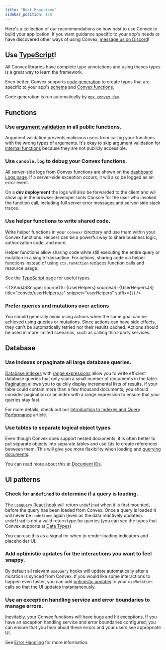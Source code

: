 ```yaml
---
title: "Best Practices"
sidebar_position: 170
---
```



Here's a collection of our recommendations on how best to use Convex to build
your application. If you want guidance specific to your app's needs or have
discovered other ways of using Convex,
[message us on Discord](https://convex.dev/community)!

## Use [TypeScript](/docs/typescript.mdx)!

All Convex libraries have complete type annotations and using theses types is a
great way to learn the framework.

Even better, Convex supports [code generation](/generated-api/) to create types
that are specific to your app's [schema](/docs/database/schemas.mdx) and
[Convex functions](/docs/functions.mdx).

Code generation is run automatically by
[`npx convex dev`](/docs/cli.md#run-the-convex-dev-server).

## Functions

### Use [argument validation](/docs/functions/args-validation.mdx) in all public functions.

Argument validation prevents malicious users from calling your functions with
the wrong types of arguments. It's okay to skip argument validation for
[internal functions](/docs/functions/internal-functions.mdx) because they are
not publicly accessible.

### Use `console.log` to debug your Convex functions.

All server-side logs from Convex functions are shown on the
[dashboard Logs page](/docs/dashboard/deployments/logs.md). If a server-side
exception occurs, it will also be logged as an error event.

On a **dev deployment** the logs will also be forwarded to the client and will
show up in the browser developer tools Console for the user who invoked the
function call, including full server error messages and server-side stack
traces.

### Use helper functions to write shared code.

Write helper functions in your `convex/` directory and use them within your
Convex functions. Helpers can be a powerful way to share business logic,
authorization code, and more.

Helper functions allow sharing code while still executing the entire query or
mutation in a single transaction. For actions, sharing code via helper functions
instead of using `ctx.runAction` reduces function calls and resource usage.

See the [TypeScript page](/docs/typescript.mdx) for useful types.

<TSAndJSSnippet sourceTS={Teams} sourceJS={TeamsJS} title="convex/teams.js" />

<TSAndJSSnippet
  sourceTS={UserHelpers}
  sourceJS={UserHelpersJS}
  title="convex/userHelpers.js"
  snippet="userHelpers"
  suffix={`}`}
/>

### Prefer queries and mutations over actions

You should generally avoid using actions when the same goal can be achieved
using queries or mutations. Since actions can have side effects, they can't be
automatically retried nor their results cached. Actions should be used in more
limited scenarios, such as calling third-party services.

## Database

### Use indexes or paginate all large database queries.

[Database indexes](/docs/database/indexes/indexes.md) with
[range expressions](/docs/database/indexes/indexes.md#querying-documents-using-indexes)
allow you to write efficient database queries that only scan a small number of
documents in the table. [Pagination](/docs/database/pagination.mdx) allows you
to quickly display incremental lists of results. If your table could contain
more than a few thousand documents, you should consider pagination or an index
with a range expression to ensure that your queries stay fast.

For more details, check out our
[Introduction to Indexes and Query Performance](/docs/database/indexes/indexes-and-query-perf.md)
article.

### Use tables to separate logical object types.

Even though Convex does support nested documents, it is often better to put
separate objects into separate tables and use `Id`s to create references between
them. This will give you more flexibility when loading and
[querying documents](/docs/database/reading-data.mdx).

You can read more about this at [Document IDs](/docs/database/document-ids.mdx).

## UI patterns

### Check for `undefined` to determine if a query is loading.

The [`useQuery` React hook](/api/modules/react#usequery) will return `undefined`
when it is first mounted, before the query has been loaded from Convex. Once a
query is loaded it will never be `undefined` again (even as the data reactively
updates). `undefined` is not a valid return type for queries (you can see the
types that Convex supports at [Data Types](/docs/database/types.md))

You can use this as a signal for when to render loading indicators and
placeholder UI.

### Add optimistic updates for the interactions you want to feel snappy.

By default all relevant `useQuery` hooks will update automatically after a
mutation is synced from Convex. If you would like some interactions to happen
even faster, you can add
[optimistic updates](/docs/client/react/optimistic-updates.mdx) to your
`useMutation` calls so that the UI updates instantaneously.

### Use an exception handling service and error boundaries to manage errors.

Inevitably, your Convex functions will have bugs and hit exceptions. If you have
an exception handling service and error boundaries configured, you can ensure
that you hear about these errors and your users see appropriate UI.

See [Error Handling](/docs/functions/error-handling/error-handling.mdx) for more
information.
